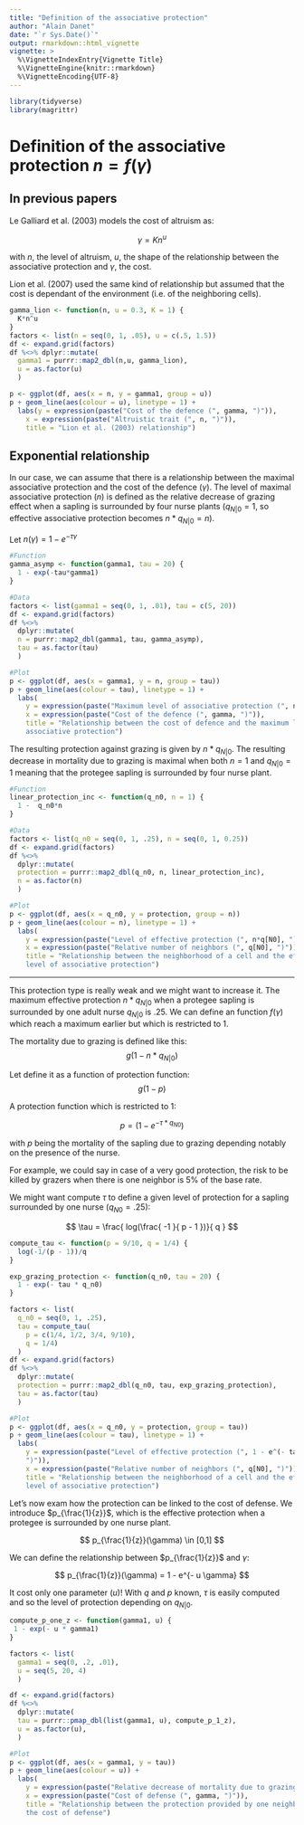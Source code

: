 ```yaml
---
title: "Definition of the associative protection"
author: "Alain Danet"
date: "`r Sys.Date()`"
output: rmarkdown::html_vignette
vignette: >
  %\VignetteIndexEntry{Vignette Title}
  %\VignetteEngine{knitr::rmarkdown}
  %\VignetteEncoding{UTF-8}
---
```


```r
library(tidyverse)
library(magrittr)
```


# Definition of the associative protection $n = f(\gamma)$  

## In previous papers

Le Galliard et al. (2003) models the cost of altruism as: 

$$ 
\gamma = Kn^{u}
$$

with $n$, the level of altruism, $u$, the shape of the relationship between the
associative protection and $\gamma$, the cost.

Lion et al. (2007) used the same kind of relationship but assumed that the cost
is dependant of the environment (i.e. of the neighboring cells).

```r
gamma_lion <- function(n, u = 0.3, K = 1) {
  K*n^u
}
factors <- list(n = seq(0, 1, .05), u = c(.5, 1.5))
df <- expand.grid(factors)
df %<>% dplyr::mutate(
  gamma1 = purrr::map2_dbl(n,u, gamma_lion),
  u = as.factor(u)
  )

p <- ggplot(df, aes(x = n, y = gamma1, group = u))
p + geom_line(aes(colour = u), linetype = 1) +
  labs(y = expression(paste("Cost of the defence (", gamma, ")")), 
    x = expression(paste("Altruistic trait (", n, ")")), 
    title = "Lion et al. (2003) relationship")
```

## Exponential relationship  
 
In our case, we can assume that there is a relationship between the maximal associative
protection and the cost of the defence ($\gamma$). The level of maximal
associative protection ($n$) is defined as the relative decrease of grazing
effect when a sapling is surrounded by four nurse plants ($q_{N|0} = 1$, so
effective associative protection becomes $n*q_{N|0} = n$).

Let $n(\gamma) = 1 - e^{-\tau\gamma}$

```r
#Function
gamma_asymp <- function(gamma1, tau = 20) {
  1 - exp(-tau*gamma1)
}

#Data
factors <- list(gamma1 = seq(0, 1, .01), tau = c(5, 20))
df <- expand.grid(factors) 
df %<>% 
  dplyr::mutate(
  n = purrr::map2_dbl(gamma1, tau, gamma_asymp),
  tau = as.factor(tau)
  )

#Plot
p <- ggplot(df, aes(x = gamma1, y = n, group = tau))
p + geom_line(aes(colour = tau), linetype = 1) +
  labs(
    y = expression(paste("Maximum level of associative protection (", n, ")")),
    x = expression(paste("Cost of the defence (", gamma, ")")), 
    title = "Relationship between the cost of defence and the maximum level of
    associative protection")
```

The resulting protection against grazing is given by $n*q_{N|0}$. The
resulting decrease in mortality due to grazing is maximal when both $n = 1$ and
$q_{N|0} = 1$ meaning that the protegee sapling is surrounded by four nurse
plant. 

```r
#Function
linear_protection_inc <- function(q_n0, n = 1) {
  1 -  q_n0*n
}

#Data
factors <- list(q_n0 = seq(0, 1, .25), n = seq(0, 1, 0.25))
df <- expand.grid(factors) 
df %<>% 
  dplyr::mutate(
  protection = purrr::map2_dbl(q_n0, n, linear_protection_inc),
  n = as.factor(n)
  )

#Plot
p <- ggplot(df, aes(x = q_n0, y = protection, group = n))
p + geom_line(aes(colour = n), linetype = 1) +
  labs(
    y = expression(paste("Level of effective protection (", n*q[N0], ")")),
    x = expression(paste("Relative number of neighbors (", q[N0], ")")), 
    title = "Relationship between the neighborhood of a cell and the effective 
    level of associative protection")
```

* * * * *


This protection type is really weak and we might want to increase it. The
maximum effective protection $n*q_{N|0}$ when a protegee
sapling is surrounded by one adult nurse $q_{N|0}$ is $.25$.
We can define an function $f(\gamma)$ which reach a maximum earlier but which is
restricted to $1$. 

The mortality due to grazing is defined like this: 
$$
g(1 - n*q_{N|0})
$$

Let define it as a function of protection function:
$$
g(1 - p)
$$

A protection function which is restricted to 1:

$$
p = (1 - e^{- \tau * q_{N0}})
$$

with $p$ being the mortality of the sapling due to grazing depending notably on
the presence of the nurse.

For example, we could say in case of a very good protection, the risk to be
killed by grazers when there is one neighbor is 5\% of the base rate.

We might want compute $\tau$ to define a given level of protection for a sapling
surrounded by one nurse ($q_{N0} = .25$):

$$
\tau = \frac{ log(\frac{ -1 }{ p - 1 })}{ q }
$$

```r
compute_tau <- function(p = 9/10, q = 1/4) {
  log(-1/(p - 1))/q
}
```



```r
exp_grazing_protection <- function(q_n0, tau = 20) {
  1 - exp(- tau * q_n0) 
}

factors <- list(
  q_n0 = seq(0, 1, .25),
  tau = compute_tau(
    p = c(1/4, 1/2, 3/4, 9/10), 
    q = 1/4)
  )
df <- expand.grid(factors) 
df %<>% 
  dplyr::mutate(
  protection = purrr::map2_dbl(q_n0, tau, exp_grazing_protection),
  tau = as.factor(tau)
  )

#Plot
p <- ggplot(df, aes(x = q_n0, y = protection, group = tau))
p + geom_line(aes(colour = tau), linetype = 1) +
  labs(
    y = expression(paste("Level of effective protection (", 1 - e^(- tau * q[N0]),
	")")), 
    x = expression(paste("Relative number of neighbors (", q[N0], ")")), 
    title = "Relationship between the neighborhood of a cell and the effective
    level of associative protection")
```

Let's now exam how the protection can be linked to the cost of defense. We
introduce $p_{\frac{1}{z}}$, which is the effective protection when a protegee is
surrounded by one nurse plant.

$$
p_{\frac{1}{z}}(\gamma) \in [0,1]
$$

We can define the relationship between $p_{\frac{1}{z}}$ and $\gamma$: 

$$
p_{\frac{1}{z}}(\gamma) = 1 - e^{- u \gamma} 
$$

It cost only one parameter ($u$)! With $q$ and $p$ known, $\tau$ is easily
computed and so the level of protection depending on $q_{N|0}$.

```r
compute_p_one_z <- function(gamma1, u) {
 1 - exp(- u * gamma1)
}

factors <- list(
  gamma1 = seq(0, .2, .01),
  u = seq(5, 20, 4)
  )

df <- expand.grid(factors) 
df %<>% 
  dplyr::mutate(
  tau = purrr::pmap_dbl(list(gamma1, u), compute_p_1_z),
  u = as.factor(u),
  )

#Plot
p <- ggplot(df, aes(x = gamma1, y = tau))
p + geom_line(aes(colour = u)) +
  labs(
    y = expression(paste("Relative decrease of mortality due to grazing when surrounded by one neighbor ","(", p[frac(1,z)], ")")), 
    x = expression(paste("Cost of defense (", gamma, ")")), 
    title = "Relationship between the protection provided by one neighbor and
    the cost of defense")
```
